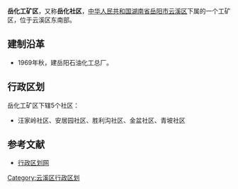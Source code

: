 {{中国乡级行政区<!---乡级行政区专用模板--->
|行政区全称 = 岳化工矿区
|景观照片文件名 = 
|景观照片描述 = 
|位置图文件名 = 
|位置图描述 = 
|汉语拼音 = 
|通用拼音 = 
|上级行政区 = [[湖南省|湖南省]][[岳阳市|岳阳市]][[云溪区|云溪区]]
|行政区类别 = 不明
|行政区划代码 = 430603451
|建置时间 = 1969年
|政府驻地 = 
|地理坐标 = 
|毗邻 = 
|行政区划 = 5
|村委会 = 0
|居委会 = 5
|总面积 = 
|户籍人口 = 
|户籍人口年份 = 
|常住人口 = 
|常住人口年份 = 
|人口密度 = 
|GDP = 
|GDP年份 = 
|邮政编码 = 414014
|电话区号 = 
|时区 = UTC+8（[[东八区|东八区]]）
|官方网站 = 
|网站名称 = 
}}
'''岳化工矿区'''，又称'''岳化社区'''，[[中华人民共和国|中华人民共和国]][[湖南省|湖南省]][[岳阳市|岳阳市]][[云溪区|云溪区]]下属的一个工矿区，位于云溪区东南部。

==建制沿革==
*1969年秋，建岳阳石油化工总厂。

==行政区划==
岳化工矿区下辖5个社区：
*汪家岭社区、安居园社区、胜利沟社区、金盆社区、青坡社区

==参考文献==
*[http://www.xzqh.org/html/show.php?contentid=252412 行政区划网]

{{湖南小作品}}
{{云溪区行政区划}}

[[Category:云溪区行政区划|Category:云溪区行政区划]]